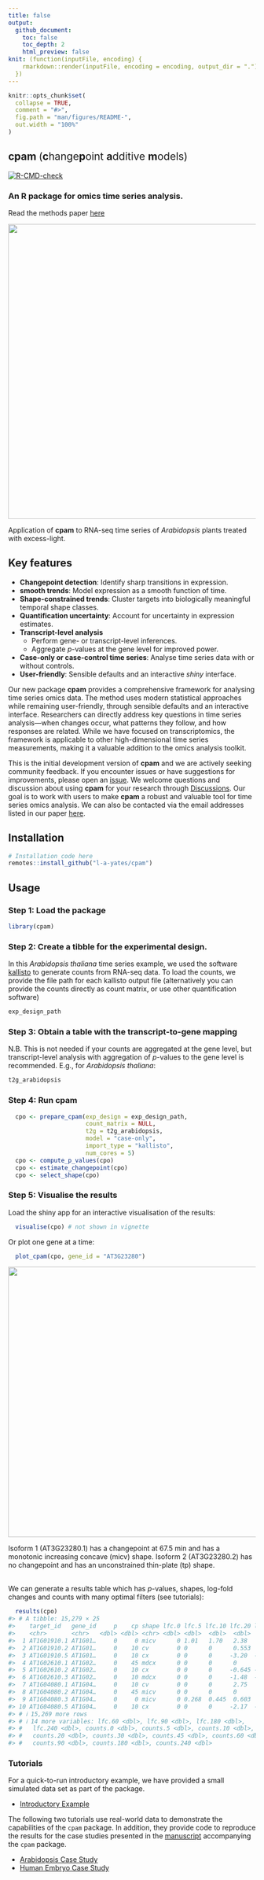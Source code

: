 ```yaml
---
title: false
output: 
  github_document:
    toc: false
    toc_depth: 2
    html_preview: false
knit: (function(inputFile, encoding) {
    rmarkdown::render(inputFile, encoding = encoding, output_dir = ".")
  })
---
```


```r
knitr::opts_chunk$set(
  collapse = TRUE,
  comment = "#>",
  fig.path = "man/figures/README-",
  out.width = "100%"
)

```



## cpam <span style="font-weight: normal">(**c**hange**p**oint **a**dditive **m**odels)</span>

<!-- badges: start -->
[![R-CMD-check](https://github.com/l-a-yates/cpam/actions/workflows/R-CMD-check.yaml/badge.svg)](https://github.com/l-a-yates/cpam/actions/workflows/R-CMD-check.yaml)
<!-- badges: end -->

### An R package for omics time series analysis.

Read the methods paper [here](https://doi.org/10.1101/2024.12.22.630003)

![](man/figures/example_trends.png){width=800 height=600}


Application of **cpam** to RNA-seq time series of *Arabidopsis* plants treated with excess-light. 

## Key features
 - **Changepoint detection**: Identify sharp transitions in expression.
 - **smooth trends**: Model expression as a smooth function of time.
 - **Shape-constrained trends**: Cluster targets into biologically meaningful temporal shape classes.
 - **Quantification uncertainty**: Account for uncertainty in expression estimates.
 - **Transcript-level analysis**
    - Perform gene- or transcript-level inferences. 
    - Aggregate $p$-values at the gene level for improved power.
 - **Case-only or case-control time series**: Analyse time series data with or without controls.
 - **User-friendly**: Sensible defaults and an interactive *shiny* interface.

Our new package **cpam** provides a comprehensive framework for analysing time series omics data. The method uses modern statistical approaches while remaining user-friendly, through sensible defaults and an interactive interface. Researchers can directly address key questions in time series analysis---when changes occur, what patterns they follow, and how responses are related. While we have focused on transcriptomics, the framework is applicable to other high-dimensional time series measurements, making it a valuable addition to the omics analysis toolkit.


This is the initial development version of **cpam** and we are actively seeking community feedback. If you encounter issues or have suggestions for improvements, please open an [issue](https://github.com/l-a-yates/cpam/issues). We welcome questions and discussion about using **cpam** for your research through [Discussions](https://github.com/l-a-yates/cpam/discussions/). Our goal is to work with users to make **cpam** a robust and valuable tool for time series omics analysis. We can also be contacted via the email addresses listed in our paper [here](https://doi.org/10.1101/2024.12.22.630003). 

## Installation
```r
# Installation code here
remotes::install_github("l-a-yates/cpam")
```

## Usage

### Step 1: Load the package
```r
library(cpam)
```
### Step 2: Create a tibble for the experimental design. 
In this *Arabidopsis thaliana* time series example, we used the software [kallisto](https://doi.org/10.1038/nbt.3519) to generate counts from RNA-seq data. To load the counts, we provide the file path for each kallisto output file (alternatively you can provide the counts directly as count matrix, or use other quantification software)
```r
exp_design_path
```
### Step 3: Obtain a table with the transcript-to-gene mapping
N.B. This is not needed if your counts are aggregated at the gene level, but transcript-level analysis with aggregation of $p$-values to the gene level is recommended. E.g., for *Arabidopsis thaliana*:
```r
t2g_arabidopsis
```
### Step 4: Run **cpam** 
```r
  cpo <- prepare_cpam(exp_design = exp_design_path,
                      count_matrix = NULL,
                      t2g = t2g_arabidopsis,
                      model = "case-only",
                      import_type = "kallisto",
                      num_cores = 5)
  cpo <- compute_p_values(cpo) 
  cpo <- estimate_changepoint(cpo) 
  cpo <- select_shape(cpo) 
```

### Step 5: Visualise the results

Load the shiny app for an interactive visualisation of the results:
```r
  visualise(cpo) # not shown in vignette
```
Or plot one gene at a time:
```r
  plot_cpam(cpo, gene_id = "AT3G23280")
```
![](man/figures/example_gene_plot.png){width=650 height=550}

Isoform 1 (AT3G23280.1) has a changepoint at 67.5 min and has a monotonic increasing concave (micv) shape. 
Isoform 2 (AT3G23280.2) has no changepoint and has an unconstrained thin-plate (tp) shape.
<br><br>

We can generate a results table which has $p$-values, shapes, log-fold changes 
and counts with many optimal filters (see tutorials):

```r
  results(cpo)
#> # A tibble: 15,279 × 25
#>    target_id   gene_id     p    cp shape lfc.0 lfc.5 lfc.10 lfc.20 lfc.30 lfc.45
#>    <chr>       <chr>   <dbl> <dbl> <chr> <dbl> <dbl>  <dbl>  <dbl>  <dbl>  <dbl>
#>  1 AT1G01910.1 AT1G01…     0     0 micv      0 1.01   1.70   2.38   2.60   2.73 
#>  2 AT1G01910.2 AT1G01…     0    10 cv        0 0      0      0.553  0.775  0.790
#>  3 AT1G01910.5 AT1G01…     0    10 cx        0 0      0     -3.20  -4.57  -4.82 
#>  4 AT1G02610.1 AT1G02…     0    45 mdcx      0 0      0      0      0      0    
#>  5 AT1G02610.2 AT1G02…     0    10 cx        0 0      0     -0.645 -1.16  -1.71 
#>  6 AT1G02610.3 AT1G02…     0    10 mdcx      0 0      0     -1.48  -2.11  -2.25 
#>  7 AT1G04080.1 AT1G04…     0    10 cv        0 0      0      2.75   3.85   3.97 
#>  8 AT1G04080.2 AT1G04…     0    45 micv      0 0      0      0      0      0    
#>  9 AT1G04080.3 AT1G04…     0     0 micv      0 0.268  0.445  0.603  0.638  0.656
#> 10 AT1G04080.5 AT1G04…     0    10 cx        0 0      0     -2.17  -3.04  -3.10 
#> # ℹ 15,269 more rows
#> # ℹ 14 more variables: lfc.60 <dbl>, lfc.90 <dbl>, lfc.180 <dbl>,
#> #   lfc.240 <dbl>, counts.0 <dbl>, counts.5 <dbl>, counts.10 <dbl>,
#> #   counts.20 <dbl>, counts.30 <dbl>, counts.45 <dbl>, counts.60 <dbl>,
#> #   counts.90 <dbl>, counts.180 <dbl>, counts.240 <dbl>
```

### Tutorials

For a quick-to-run introductory example, we have provided a small simulated data 
set as part of the package. 

 - [Introductory Example](https://raw.githack.com/l-a-yates/cpam_manuscript/main/R/example.html)
 
The following two tutorials use real-world data to demonstrate the capabilities of the `cpam` package. 
In addition, they provide code to reproduce the results for the case studies
presented in the [manuscript](https://doi.org/10.1101/2024.12.22.630003)
accompanying the `cpam` package.

 - [Arabidopsis Case Study](https://raw.githack.com/l-a-yates/cpam_manuscript/main/R/crisp.html)
 - [Human Embryo Case Study](https://raw.githack.com/l-a-yates/cpam_manuscript/main/R/torre.html)

